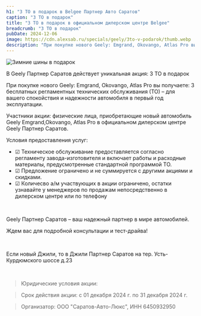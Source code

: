 ```yaml
---
h1: "3 ТО в подарок в Belgee Партнер Авто Саратов"
caption: "3 ТО в подарок"
title: "3 ТО в подарок в официальном дилерском центре Belgee"
breadcrumb: "3 ТО в подарок"
pubDate: 2024-12-06
image: https://cdn.alexsab.ru/specials/geely/3to-v-podarok/thumb.webp
description: "При покупке нового Geely: Emgrand, Okovango, Atlas Pro вы получаете: 3 бесплатных регламентных технических обслуживания (ТО) – для вашего спокойствия и надежности автомобиля в первый год эксплуатации."
---
```



<picture>
    <source media="(min-width: 1200px)" srcset="https://cdn.alexsab.ru/specials/geely/3to-v-podarok/3to-v-podarok-1920x1080.webp" />
    <source media="(min-width: 768px)" srcset="https://cdn.alexsab.ru/specials/geely/3to-v-podarok/thumb.webp" />
    <source media="(min-width: 320px)" srcset="https://cdn.alexsab.ru/specials/geely/3to-v-podarok/thumb.webp" />
<img src="https://cdn.alexsab.ru/specials/geely/3to-v-podarok/thumb.webp" class="w-full mb-10" alt="Зимние шины в подарок" />
</picture>

В Geely Партнер Саратов действует уникальная акция: 3 ТО в подарок

При покупке нового Geely: Emgrand, Okovango, Atlas Pro вы получаете: 3 бесплатных регламентных технических обслуживания (ТО) – для вашего спокойствия и надежности автомобиля в первый год эксплуатации.

Участники акции: физические лица, приобретающие новый автомобиль Geely Emgrand,Okovango, Atlas Pro в официальном дилерском центре Geely Партнер Саратов.


Условия предоставления услуг:

- ☑ Техническое обслуживание предоставляется согласно регламенту завода-изготовителя и включает работы и расходные материалы, предусмотренные стандартной программой ТО.
- ☑ Предложение ограничено и не суммируется с другими акциями и скидками.
- ☑ Количесво а/м участвующих в акции ограничено, остатки узнавайте у менеджеров по продажам непосредственно в дилерском центре или по телефону

<br/>

Geely Партнер Саратов – ваш надежный партнер в мире автомобилей.

Ждем вас для подробной консультации и тест-драйва!

<br/>

Если новый Джили, то в Джили Партнер Саратов на тер. Усть-Курдюмского шоссе д.23

<br/>

<SpecialSalonsInfo dataFormName="Узнать подробнее. 3 ТО в подарок"/>

> Юридические условия акции:

> Срок действия акции: с 01 декабря 2024 г. по 31 декабря 2024 г.

> Организатор: ООО "Саратов-Авто-Люкс", ИНН 6450932950
